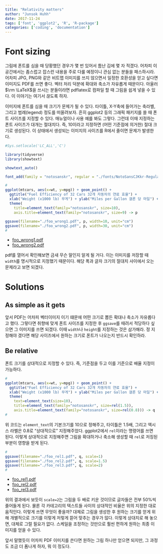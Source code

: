 ```yaml
---
title: "Relativity matters"
author: "Junsok Huhh"
date: 2017-11-24
tags: ['font', 'ggplot2', 'R', 'R-package']
categories: ['coding', 'documentation'] 
---
```


# Font sizing  

그림에 폰트를 심을 때 당황했던 경우가 몇 번 있어서 틈난 김에 몇 자 적겠다. 어차피 이 공간에서는 좀스럽고 잡스런 내용을 주로 다룰 예정이니 관심 없는 분들을 패스하시라. 어차피 JPG, PNG와 같은 비트맵 이미지를 쓰지 않으면서 일정한 호환성을 얻고 싶다면 이미지도 PDF를 쓰면 좋다. 벡터 처리 덕분에 확대와 축소가 자유롭게 때문이다. 아울러 $\rm \LaTeX$을 쓰시는 분들이라면 pdflatex로 컴파일 할 때 그림을 쉽게 넣을 수 있다. 이 이야기는 여기서 끊도록 하자. 

이미지에 폰트를 심을 때 크기가 문제가 될 수 있다. 타이틀, X-Y축에 들어가는 축라벨, 그리고 범례(legend) 정도를 떠올려보자. 흔히 ggplot2 등의 그래픽 패키지를 쓸 때 폰트 사이즈를 지정할 수 있다. 매뉴얼이나 사용 예를 봐도 그렇다. 그런데 이때 지정하는 폰트 사이즈가 대개는 절대치다. 즉, 10이라고 지정하면 (어떤 기준점에 의거한) 절대 크기로 생성된다. 이 상태에서 생성되는 이미지의 사이즈를 R에서 줄이면 문제가 발생한다. 

```r
#Sys.setlocale('LC_ALL','C')
```

```r
library(tidyverse)
library(showtext)

showtext_auto()

font_add(family = "notosanskr", regular = "./fonts/NotoSansCJKkr-Regular.otf")
```

```r
#
ggplot(mtcars, aes(x=wt, y=mpg)) + geom_point() +
  ggtitle("Fuel Efficiency of 32 Cars 32개 자동차의 연료 효율") +
  xlab("Weight (x1000 lb) 무게") + ylab("Miles per Gallon 갤론 당 마일") +
  theme(
    title=element_text(family="notosanskr", size=10),
    axis.title=element_text(family="notosanskr", size=9) -> p
    
ggsave(filename="./foo_wrong1.pdf", p, width=10, unit="cm")
ggsave(filename="./foo_wrong2.pdf", p, width=30, unit="cm")
#
```

  * [foo_wrong1.pdf](http://lostineconomics.netlify.com/note/download/foo_wrong1.pdf/)
  * [foo_wrong2.pdf](http://lostineconomics.netlify.com/note/download/foo_wrong2.pdf/)
 
pdf를 열어서 확인해보면 금새 무슨 말인지 알게 될 거다. 이는 이미지를 저장할 때 `width`를 명시적으로 지정했기 때문이다. 해당 폭과 글자 크기의 절대치 사이에서 오는 문제라고 보면 되겠다.  

# Solutions 

## As simple as it gets 

앞서 PDF는 어차피 벡터이미지 이기 떄문에 어떤 크기로 뽑든 확대나 축소가 자유롭다고 했다. 그렇다면 취향에 맞게 폰트 사이즈를 지정한 후 `ggsave`를 때려서 적당하다 싶으면 그 이미지를 쓰면 되겠다. 이때 `width`나 `height`를 지정하는 것은 삼가해라. 정 지정해야 겠다면 해당 사이즈에서 원하는 크기로 폰트가 나오는지 반드시 확인하라. 

## Be relative 

폰트 크기를 상대적으로 지정할 수 있다. 즉, 기준점을 두고 이를 기준으로 배율 지정이 가능하다. 

```r
#
ggplot(mtcars, aes(x=wt, y=mpg)) + geom_point() +
  ggtitle("Fuel Efficiency of 32 Cars 32개 자동차의 연료 효율") +
  xlab("Weight (x1000 lb) 무게") + ylab("Miles per Gallon 갤론 당 마일") +
  theme(
    text=element_text(size=10), 
    title=element_text(family="notosanskr", size=rel(1.5)),
    axis.title=element_text(family="notosanskr", size=rel(0.8))) -> q
#
```

위 코드는 `element_text`의 기본크기를 10으로 정해주고, 타이틀은 1.5배, 그리고 액시스 라벨은 0.8로 "상대적으로" 지정해주었다. ggplot2에서 `rel`이라는 명령어를 쓰면 된다. 이렇게 상대적으로 지정해주면 그림을 확대하거나 축소해 생성할 때 `rel`로 저징된 부분이 영향을 받게 된다. 

```r
#
ggsave(filename="./foo_rel1.pdf", q, scale=1)
ggsave(filename="./foo_rel2.pdf", q, scale=1.5)
ggsave(filename="./foo_rel3.pdf", q, scale=2)
#
```

  * [foo_rel1.pdf](http://lostineconomics.netlify.com/note/download/foo_rel1.pdf/)
  * [foo_rel2.pdf](http://lostineconomics.netlify.com/note/download/foo_rel2.pdf/)
  * [foo_rel3.pdf](http://lostineconomics.netlify.com/note/download/foo_rel3.pdf/)

위의 결과에서 보듯이 `scale=2`는 그림을 두 배로 키운 것이므로 글자들은 전부 50%씩 줄어들게 된다. 물론 각 카테고리의 텍스트들 사이의 상대적인 비율은 위의 지정한 대로 움직인다. 이렇게 쓰면 무엇이 좋을까? 대체로 그림을 생성한 후 원하는 크기를 얻게 위해 개별적으로 크기를 이렇게 저렇게 뜯어 맞추는 경우가 많다. 이렇게 상대치로 해 놓으면, 대체로 그럴 필요가 없다. 스케일을 조정하는 것만으로 훨씬 편하게 원하는 최종 이미지를 얻을 수 있다. 

앞서 말했듯이 어차피 PDF 이미지를 쓴다면 원하는 그림 하나만 얻으면 되지만, 그 과정도 조금 더 폼나게 하자, 뭐 이 정도다. 

